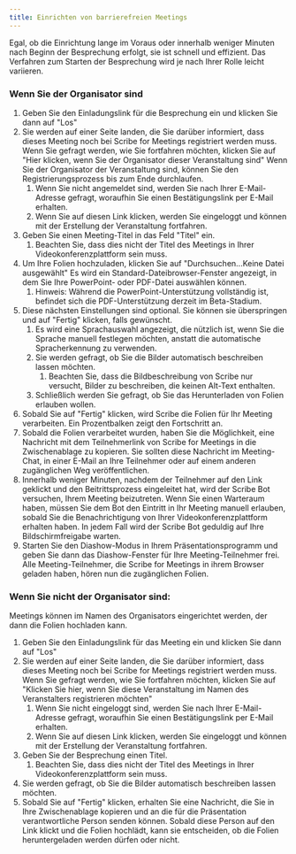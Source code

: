 ```yaml
---
title: Einrichten von barrierefreien Meetings
---
```



Egal, ob die Einrichtung lange im Voraus oder innerhalb weniger Minuten nach Beginn der Besprechung erfolgt, sie ist schnell und effizient. Das Verfahren zum Starten der Besprechung wird je nach Ihrer Rolle leicht variieren.

### Wenn Sie der Organisator sind

1. Geben Sie den Einladungslink für die Besprechung ein und klicken Sie dann auf "Los"
1. Sie werden auf einer Seite landen, die Sie darüber informiert, dass dieses Meeting noch bei Scribe for Meetings registriert werden muss. Wenn Sie gefragt werden, wie Sie fortfahren möchten, klicken Sie auf "Hier klicken, wenn Sie der Organisator dieser Veranstaltung sind" Wenn Sie der Organisator der Veranstaltung sind, können Sie den Registrierungsprozess bis zum Ende durchlaufen.
	1. Wenn Sie nicht angemeldet sind, werden Sie nach Ihrer E-Mail-Adresse gefragt, woraufhin Sie einen Bestätigungslink per E-Mail erhalten.
	1. Wenn Sie auf diesen Link klicken, werden Sie eingeloggt und können mit der Erstellung der Veranstaltung fortfahren.
1. Geben Sie einen Meeting-Titel in das Feld "Titel" ein.
	1. Beachten Sie, dass dies nicht der Titel des Meetings in Ihrer Videokonferenzplattform sein muss.
1. Um Ihre Folien hochzuladen, klicken Sie auf "Durchsuchen...Keine Datei ausgewählt" Es wird ein Standard-Dateibrowser-Fenster angezeigt, in dem Sie Ihre PowerPoint- oder PDF-Datei auswählen können.
	1. Hinweis: Während die PowerPoint-Unterstützung vollständig ist, befindet sich die PDF-Unterstützung derzeit im Beta-Stadium.
1. Diese nächsten Einstellungen sind optional. Sie können sie überspringen und auf "Fertig" klicken, falls gewünscht.
	1. Es wird eine Sprachauswahl angezeigt, die nützlich ist, wenn Sie die Sprache manuell festlegen möchten, anstatt die automatische Spracherkennung zu verwenden.
	1. Sie werden gefragt, ob Sie die Bilder automatisch beschreiben lassen möchten.
		1. Beachten Sie, dass die Bildbeschreibung von Scribe nur versucht, Bilder zu beschreiben, die keinen Alt-Text enthalten.
	1. Schließlich werden Sie gefragt, ob Sie das Herunterladen von Folien erlauben wollen.
1. Sobald Sie auf "Fertig" klicken, wird Scribe die Folien für Ihr Meeting verarbeiten. Ein Prozentbalken zeigt den Fortschritt an.
1. Sobald die Folien verarbeitet wurden, haben Sie die Möglichkeit, eine Nachricht mit dem Teilnehmerlink von Scribe for Meetings in die Zwischenablage zu kopieren. Sie sollten diese Nachricht im Meeting-Chat, in einer E-Mail an Ihre Teilnehmer oder auf einem anderen zugänglichen Weg veröffentlichen.
1. Innerhalb weniger Minuten, nachdem der Teilnehmer auf den Link geklickt und den Beitrittsprozess eingeleitet hat, wird der Scribe Bot versuchen, Ihrem Meeting beizutreten. Wenn Sie einen Warteraum haben, müssen Sie dem Bot den Eintritt in Ihr Meeting manuell erlauben, sobald Sie die Benachrichtigung von Ihrer Videokonferenzplattform erhalten haben. In jedem Fall wird der Scribe Bot geduldig auf Ihre Bildschirmfreigabe warten.
1. Starten Sie den Diashow-Modus in Ihrem Präsentationsprogramm und geben Sie dann das Diashow-Fenster für Ihre Meeting-Teilnehmer frei. Alle Meeting-Teilnehmer, die Scribe for Meetings in ihrem Browser geladen haben, hören nun die zugänglichen Folien.

### Wenn Sie nicht der Organisator sind:

Meetings können im Namen des Organisators eingerichtet werden, der dann die Folien hochladen kann.
1. Geben Sie den Einladungslink für das Meeting ein und klicken Sie dann auf "Los"
1. Sie werden auf einer Seite landen, die Sie darüber informiert, dass dieses Meeting noch bei Scribe for Meetings registriert werden muss. Wenn Sie gefragt werden, wie Sie fortfahren möchten, klicken Sie auf "Klicken Sie hier, wenn Sie diese Veranstaltung im Namen des Veranstalters registrieren möchten"
	1. Wenn Sie nicht eingeloggt sind, werden Sie nach Ihrer E-Mail-Adresse gefragt, woraufhin Sie einen Bestätigungslink per E-Mail erhalten.
	1. Wenn Sie auf diesen Link klicken, werden Sie eingeloggt und können mit der Erstellung der Veranstaltung fortfahren.
1. Geben Sie der Besprechung einen Titel.
	1. Beachten Sie, dass dies nicht der Titel des Meetings in Ihrer Videokonferenzplattform sein muss.
1. Sie werden gefragt, ob Sie die Bilder automatisch beschreiben lassen möchten.
1. Sobald Sie auf "Fertig" klicken, erhalten Sie eine Nachricht, die Sie in Ihre Zwischenablage kopieren und an die für die Präsentation verantwortliche Person senden können. Sobald diese Person auf den Link klickt und die Folien hochlädt, kann sie entscheiden, ob die Folien heruntergeladen werden dürfen oder nicht.
